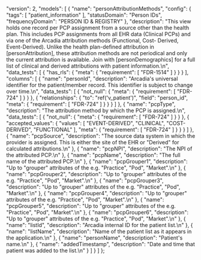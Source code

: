  "version": 2,
  "models": [
    {
      "name": "personAttributionMethods",
      "config": {
        "tags": [
          "patient_information"
        ],
        "statusDomain": "Person IDs",
        "frequencyDomain": "PERSON ID & REGISTRY"
      },
      "description": "This view holds one record per PCP assignment from a source other than the health plan. This includes PCP assignments from all EHR data (Clinical PCPs) and via one of the Arcadia attribution methods (Functional, Cost- Derived, Event-Derived). Unlike the health plan-defined attribution in [personAttribution], these attribution methods are not periodical and only the current attribution is available. Join with [personDemographics] for a full list of clinical and derived attributions with patient information.\n",
      "data_tests": [
        {
          "has_rls": {
            "meta": {
              "requirement": [
                "FDR-1514"
              ]
            }
          }
        }
      ],
      "columns": [
        {
          "name": "personId",
          "description": "Arcadia's universal identifier for the patient/member record. This identifier is subject to change over time.\n",
          "data_tests": [
            {
              "not_null": {
                "meta": {
                  "requirement": [
                    "FDR-724"
                  ]
                }
              }
            },
            {
              "relationships": {
                "to": "ref('v_patient')",
                "field": "person_id",
                "meta": {
                  "requirement": [
                    "FDR-724"
                  ]
                }
              }
            }
          ]
        },
        {
          "name": "pcpType",
          "description": "The attribution method by which the PCP is assigned.\n",
          "data_tests": [
            {
              "not_null": {
                "meta": {
                  "requirement": [
                    "FDR-724"
                  ]
                }
              }
            },
            {
              "accepted_values": {
                "values": [
                  "EVENT-DERIVED",
                  "CLINICAL",
                  "COST-DERIVED",
                  "FUNCTIONAL"
                ],
                "meta": {
                  "requirement": [
                    "FDR-724"
                  ]
                }
              }
            }
          ]
        },
        {
          "name": "pcpSource",
          "description": "The source data system in which the provider is assigned. This is either the site of the EHR or \"Derived\" for calculated attributions.\n"
        },
        {
          "name": "pcpNPI",
          "description": "The NPI of the attributed PCP.\n"
        },
        {
          "name": "pcpName",
          "description": "The full name of the attributed PCP.\n"
        },
        {
          "name": "pcpGrouper1",
          "description": "Up to \"grouper\" attributes of the e.g. \"Practice\", \"Pod\", \"Market\".\n"
        },
        {
          "name": "pcpGrouper2",
          "description": "Up to \"grouper\" attributes of the e.g. \"Practice\", \"Pod\", \"Market\".\n"
        },
        {
          "name": "pcpGrouper3",
          "description": "Up to \"grouper\" attributes of the e.g. \"Practice\", \"Pod\", \"Market\".\n"
        },
        {
          "name": "pcpGrouper4",
          "description": "Up to \"grouper\" attributes of the e.g. \"Practice\", \"Pod\", \"Market\".\n"
        },
        {
          "name": "pcpGrouper5",
          "description": "Up to \"grouper\" attributes of the e.g. \"Practice\", \"Pod\", \"Market\".\n"
        },
        {
          "name": "pcpGrouper6",
          "description": "Up to \"grouper\" attributes of the e.g. \"Practice\", \"Pod\", \"Market\".\n"
        },
        {
          "name": "listId",
          "description": "Arcadia internal ID for the patient list.\n"
        },
        {
          "name": "listName",
          "description": "Name of the patient list as it appears in the application.\n"
        },
        {
          "name": "personName",
          "description": "Patient's name.\n"
        },
        {
          "name": "addedTimestamp",
          "description": "Date and time that patient was added to the list.\n"
        }
      ]
    }
  ]
};
